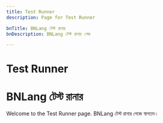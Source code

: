 ```yaml
---
title: Test Runner
description: Page for Test Runner

bnTitle: BNLang টেস্ট রানার
bnDescription: BNLang টেস্ট রানার পেজ

---
```


# <I18nEnglish>Test Runner</I18nEnglish>
# <I18nBangla>BNLang টেস্ট রানার</I18nBangla>


<I18nEnglish>
Welcome to the Test Runner page.
</I18nEnglish>

<I18nBangla>
BNLang টেস্ট রানার পেজে স্বাগতম।
</I18nBangla>


